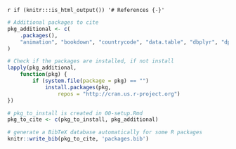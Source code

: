 `r if (knitr:::is_html_output()) '# References {-}'`

```r
# Additional packages to cite
pkg_additional <- c(
    .packages(),
    "animation", "bookdown", "countrycode", "data.table", "dbplyr", "dplyr", "formatR", "ggplot2", "here", "htmlwidgets", "httr", "IRkernel", "jsonlite", "magick", "markdown", "packrat", "pacman", "pdftools", "ProjectTemplate", "purrr", "RCurl", "rvest", "shiny", "stargazer", "styler", "survival", "tibble", "tidyr", "tinytex", "XML"
)

# Check if the packages are installed, if not install
lapply(pkg_additional,
    function(pkg) {
        if (system.file(package = pkg) == "")
            install.packages(pkg,
                repos = "http://cran.us.r-project.org")
})

# pkg_to_install is created in 00-setup.Rmd
pkg_to_cite <- c(pkg_to_install, pkg_additional)

# generate a BibTeX database automatically for some R packages
knitr::write_bib(pkg_to_cite, 'packages.bib')
```
